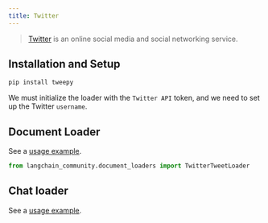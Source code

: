 ```yaml
---
title: Twitter
---
```


>[Twitter](https://twitter.com/) is an online social media and social networking service.


## Installation and Setup

```bash
pip install tweepy
```

We must initialize the loader with the `Twitter API` token, and we need to set up the Twitter `username`.


## Document Loader

See a [usage example](/oss/python/integrations/document_loaders/twitter).

```python
from langchain_community.document_loaders import TwitterTweetLoader
```

## Chat loader

See a [usage example](/oss/python/integrations/chat_loaders/twitter).
